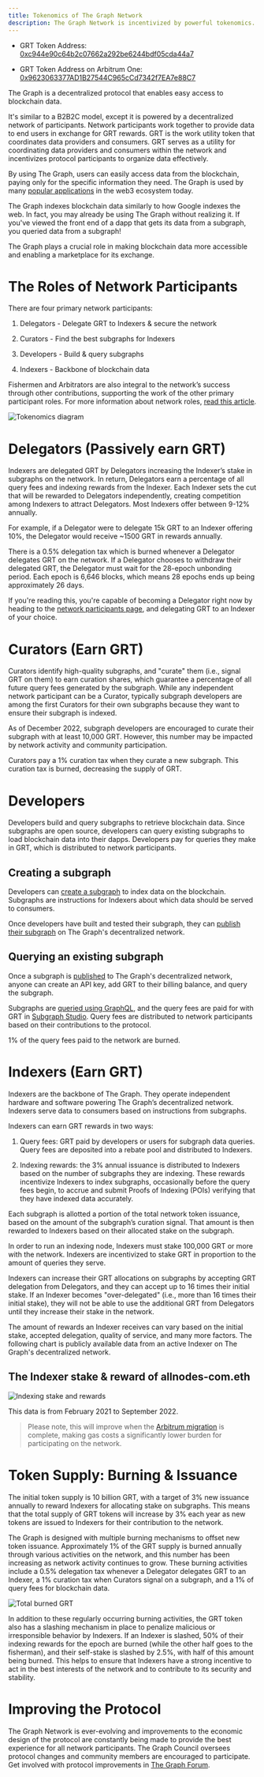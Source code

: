 ```yaml
---
title: Tokenomics of The Graph Network
description: The Graph Network is incentivized by powerful tokenomics. Here’s how GRT, The Graph’s native work utility token works.
---
```


- GRT Token Address: [0xc944e90c64b2c07662a292be6244bdf05cda44a7](https://etherscan.io/token/0xc944e90c64b2c07662a292be6244bdf05cda44a7)

- GRT Token Address on Arbitrum One: [0x9623063377AD1B27544C965cCd7342f7EA7e88C7](https://arbiscan.io/token/0x9623063377ad1b27544c965ccd7342f7ea7e88c7)

The Graph is a decentralized protocol that enables easy access to blockchain data.

It's similar to a B2B2C model, except it is powered by a decentralized network of participants. Network participants work together to provide data to end users in exchange for GRT rewards. GRT is the work utility token that coordinates data providers and consumers. GRT serves as a utility for coordinating data providers and consumers within the network and incentivizes protocol participants to organize data effectively.

By using The Graph, users can easily access data from the blockchain, paying only for the specific information they need. The Graph is used by many [popular applications](https://thegraph.com/explorer) in the web3 ecosystem today.

The Graph indexes blockchain data similarly to how Google indexes the web. In fact, you may already be using The Graph without realizing it. If you've viewed the front end of a dapp that gets its data from a subgraph, you queried data from a subgraph!

The Graph plays a crucial role in making blockchain data more accessible and enabling a marketplace for its exchange.

# The Roles of Network Participants

There are four primary network participants:

1.  Delegators - Delegate GRT to Indexers & secure the network

2.  Curators - Find the best subgraphs for Indexers

3.  Developers - Build & query subgraphs

4.  Indexers - Backbone of blockchain data

Fishermen and Arbitrators are also integral to the network’s success through other contributions, supporting the work of the other primary participant roles. For more information about network roles, [read this article](https://thegraph.com/blog/the-graph-grt-token-economics/).

![Tokenomics diagram](/img/Tokeneconomics-Diagram@2x.png)

# Delegators (Passively earn GRT)

Indexers are delegated GRT by Delegators increasing the Indexer’s stake in subgraphs on the network. In return, Delegators earn a percentage of all query fees and indexing rewards from the Indexer. Each Indexer sets the cut that will be rewarded to Delegators independently, creating competition among Indexers to attract Delegators. Most Indexers offer between 9-12% annually.

For example, if a Delegator were to delegate 15k GRT to an Indexer offering 10%, the Delegator would receive ~1500 GRT in rewards annually.

There is a 0.5% delegation tax which is burned whenever a Delegator delegates GRT on the network. If a Delegator chooses to withdraw their delegated GRT, the Delegator must wait for the 28-epoch unbonding period. Each epoch is 6,646 blocks, which means 28 epochs ends up being approximately 26 days.

If you're reading this, you're capable of becoming a Delegator right now by heading to the [network participants page](https://thegraph.com/explorer/participants/indexers), and delegating GRT to an Indexer of your choice.

# Curators (Earn GRT)

Curators identify high-quality subgraphs, and "curate" them (i.e., signal GRT on them) to earn curation shares, which guarantee a percentage of all future query fees generated by the subgraph. While any independent network participant can be a Curator, typically subgraph developers are among the first Curators for their own subgraphs because they want to ensure their subgraph is indexed.

As of December 2022, subgraph developers are encouraged to curate their subgraph with at least 10,000 GRT. However, this number may be impacted by network activity and community participation.

Curators pay a 1% curation tax when they curate a new subgraph. This curation tax is burned, decreasing the supply of GRT.

# Developers

Developers build and query subgraphs to retrieve blockchain data. Since subgraphs are open source, developers can query existing subgraphs to load blockchain data into their dapps. Developers pay for queries they make in GRT, which is distributed to network participants.

## Creating a subgraph

Developers can [create a subgraph](/developing/creating-a-subgraph/) to index data on the blockchain. Subgraphs are instructions for Indexers about which data should be served to consumers.

Once developers have built and tested their subgraph, they can [publish their subgraph](/publishing/publishing-a-subgraph/) on The Graph's decentralized network.

## Querying an existing subgraph

Once a subgraph is [published](https://thegraph.com/docs/en/publishing/publishing-a-subgraph/) to The Graph's decentralized network, anyone can create an API key, add GRT to their billing balance, and query the subgraph.

Subgraphs are [queried using GraphQL](/querying/querying-the-graph/), and the query fees are paid for with GRT in [Subgraph Studio](https://thegraph.com/studio/). Query fees are distributed to network participants based on their contributions to the protocol.

1% of the query fees paid to the network are burned.

# Indexers (Earn GRT)

Indexers are the backbone of The Graph. They operate independent hardware and software powering The Graph’s decentralized network. Indexers serve data to consumers based on instructions from subgraphs.

Indexers can earn GRT rewards in two ways:

1.  Query fees: GRT paid by developers or users for subgraph data queries. Query fees are deposited into a rebate pool and distributed to Indexers.

2.  Indexing rewards: the 3% annual issuance is distributed to Indexers based on the number of subgraphs they are indexing. These rewards incentivize Indexers to index subgraphs, occasionally before the query fees begin, to accrue and submit Proofs of Indexing (POIs) verifying that they have indexed data accurately.

Each subgraph is allotted a portion of the total network token issuance, based on the amount of the subgraph’s curation signal. That amount is then rewarded to Indexers based on their allocated stake on the subgraph.

In order to run an indexing node, Indexers must stake 100,000 GRT or more with the network. Indexers are incentivized to stake GRT in proportion to the amount of queries they serve.

Indexers can increase their GRT allocations on subgraphs by accepting GRT delegation from Delegators, and they can accept up to 16 times their initial stake. If an Indexer becomes "over-delegated" (i.e., more than 16 times their initial stake), they will not be able to use the additional GRT from Delegators until they increase their stake in the network.

The amount of rewards an Indexer receives can vary based on the initial stake, accepted delegation, quality of service, and many more factors. The following chart is publicly available data from an active Indexer on The Graph's decentralized network.

## The Indexer stake & reward of allnodes-com.eth

![Indexing stake and rewards](/img/indexing-stake-and-income.png)

This data is from February 2021 to September 2022.

> Please note, this will improve when the [Arbitrum migration](https://forum.thegraph.com/t/gip-0037-the-graph-arbitrum-deployment-with-linear-rewards-minted-in-l2/3551) is complete, making gas costs a significantly lower burden for participating on the network.

# Token Supply: Burning & Issuance

The initial token supply is 10 billion GRT, with a target of 3% new issuance annually to reward Indexers for allocating stake on subgraphs. This means that the total supply of GRT tokens will increase by 3% each year as new tokens are issued to Indexers for their contribution to the network.

The Graph is designed with multiple burning mechanisms to offset new token issuance. Approximately 1% of the GRT supply is burned annually through various activities on the network, and this number has been increasing as network activity continues to grow. These burning activities include a 0.5% delegation tax whenever a Delegator delegates GRT to an Indexer, a 1% curation tax when Curators signal on a subgraph, and a 1% of query fees for blockchain data.

![Total burned GRT](/img/total-burned-grt.jpeg)

In addition to these regularly occurring burning activities, the GRT token also has a slashing mechanism in place to penalize malicious or irresponsible behavior by Indexers. If an Indexer is slashed, 50% of their indexing rewards for the epoch are burned (while the other half goes to the fisherman), and their self-stake is slashed by 2.5%, with half of this amount being burned. This helps to ensure that Indexers have a strong incentive to act in the best interests of the network and to contribute to its security and stability.

# Improving the Protocol

The Graph Network is ever-evolving and improvements to the economic design of the protocol are constantly being made to provide the best experience for all network participants. The Graph Council oversees protocol changes and community members are encouraged to participate. Get involved with protocol improvements in [The Graph Forum](https://forum.thegraph.com/).
